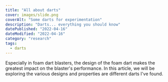 ```yaml
---
title: "All about darts"
cover: images/slide.png
coverAlt: "Some darts for experimentation"
description: "Darts... everything you should know"
datePublished: "2022-04-16"
dateModified: "2022-04-16"
category: "research"
tags:
  - darts
---
```


Especially in foam dart blasters, the design of the foam dart makes the greatest impact on the blaster's performance. In this article, we will be exploring the various designs and properties are different darts I've found.

